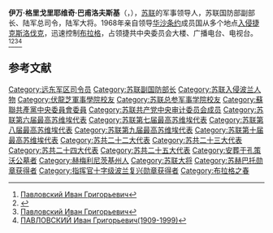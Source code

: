 '''伊万·格里戈里耶维奇·巴甫洛夫斯基'''（{{lang-ru|'''Иван Григорьевич Павловский'''}}，{{bd|1909年|2月11日（24日）|1999年|4月27日|catIdx=I}}），[[苏联|苏联]]的军事领导人，苏联国防部副部长、陆军总司令，陆军大将。1968年亲自领导[[华沙条约|华沙条约]]成员国从多个地点[[华约入侵捷克斯洛伐克|入侵捷克斯洛伐克]]，迅速控制[[布拉格|布拉格]]，占领捷共中央委员会大楼、广播电台、电视台。<ref>[https://victorymuseum.ru/encyclopedia/heroes/pavlovskiy-ivan-grigorevich/ Павловский Иван Григорьевич]</ref><ref>{{Cite web |url=http://www.warheroes.ru/hero/hero.asp?Hero_id=3104 |title=Герой Советского Союза Павловский Иван Григорьевич |accessdate=2020-09-12 |archive-date=2020-07-07 |archive-url=https://web.archive.org/web/20200707235522/http://www.warheroes.ru/hero/hero.asp?Hero_id=3104 |dead-url=no }}</ref><ref>[http://xn--d1abichgllj9dyd8a.xn--90anlfbebar6i.xn--p1ai/encyclopedia/history/more.htm?id=12219311@cmsArticle Павловский Иван Григорьевич]</ref><ref>[https://1941g.wordpress.com/about/%D0%B3%D0%B5%D0%BD%D0%B5%D1%80%D0%B0%D0%BB%D1%8B-%D0%B8-%D0%B0%D0%B4%D0%BC%D0%B8%D1%80%D0%B0%D0%BB%D1%8B-%D0%BF/%D0%BF%D0%B0%D0%B2%D0%BB%D0%BE%D0%B2%D1%81%D0%BA%D0%B8%D0%B9-%D0%B8%D0%B2%D0%B0%D0%BD-%D0%B3%D1%80%D0%B8%D0%B3%D0%BE%D1%80%D1%8C%D0%B5%D0%B2%D0%B8%D1%871909-1999/ ПАВЛОВСКИЙ Иван Григорьевич(1909-1999)]</ref>

== 参考文献 ==
{{Reflist}}

{{蘇聯大將}}

[[Category:远东军区司令员|Category:远东军区司令员]]
[[Category:苏联副国防部长|Category:苏联副国防部长]]
[[Category:苏联入侵波兰人物|Category:苏联入侵波兰人物]]
[[Category:伏龍芝軍事學院校友|Category:伏龍芝軍事學院校友]]
[[Category:苏联总参军事学院校友|Category:苏联总参军事学院校友]]
[[Category:蘇聯共產黨中央委員會委員|Category:蘇聯共產黨中央委員會委員]]
[[Category:苏联共产党中央审计委员会成员|Category:苏联共产党中央审计委员会成员]]
[[Category:苏联第六届最高苏维埃代表|Category:苏联第六届最高苏维埃代表]]
[[Category:苏联第七届最高苏维埃代表|Category:苏联第七届最高苏维埃代表]]
[[Category:苏联第八届最高苏维埃代表|Category:苏联第八届最高苏维埃代表]]
[[Category:苏联第九届最高苏维埃代表|Category:苏联第九届最高苏维埃代表]]
[[Category:苏联第十届最高苏维埃代表|Category:苏联第十届最高苏维埃代表]]
[[Category:苏共二十二大代表|Category:苏共二十二大代表]]
[[Category:苏共二十三大代表|Category:苏共二十三大代表]]
[[Category:苏共二十四大代表|Category:苏共二十四大代表]]
[[Category:苏共二十五大代表|Category:苏共二十五大代表]]
[[Category:安葬于孔策沃公墓者|Category:安葬于孔策沃公墓者]]
[[Category:赫梅利尼茨基州人|Category:赫梅利尼茨基州人]]
[[Category:苏联大将|Category:苏联大将]]
[[Category:苏赫巴托勋章获得者|Category:苏赫巴托勋章获得者]]
[[Category:指挥官十字级波兰复兴勋章获得者|Category:指挥官十字级波兰复兴勋章获得者]]
[[Category:布拉格之春|Category:布拉格之春]]